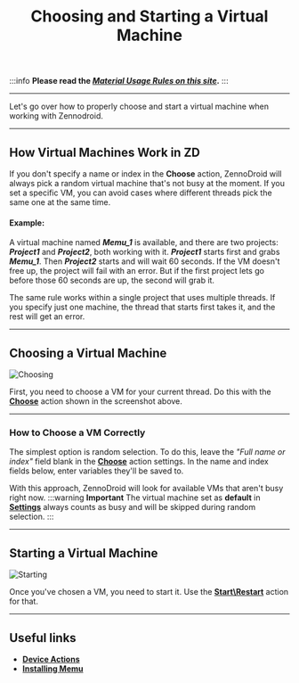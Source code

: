 ﻿---
sidebar_position: 6
title: Choosing and Starting a Virtual Machine
description: How to properly choose and start a virtual machine.
---
:::info **Please read the [*Material Usage Rules on this site*](../../Disclaimer).**
:::
_______________________________________________
Let's go over how to properly choose and start a virtual machine when working with Zennodroid.
_______________________________________________
## How Virtual Machines Work in ZD
If you don't specify a name or index in the **Choose** action, ZennoDroid will always pick a random virtual machine that's not busy at the moment. If you set a specific VM, you can avoid cases where different threads pick the same one at the same time.
#### Example:
A virtual machine named ***Memu_1*** is available, and there are two projects: ***Project1*** and ***Project2***, both working with it.
***Project1*** starts first and grabs ***Memu_1***. Then ***Project2*** starts and will wait 60 seconds. If the VM doesn't free up, the project will fail with an error. But if the first project lets go before those 60 seconds are up, the second will grab it.

The same rule works within a single project that uses multiple threads. If you specify just one machine, the thread that starts first takes it, and the rest will get an error.
_______________________________________________
## Choosing a Virtual Machine
![Choosing](./assets/ChooseVM/ChooseVM_pic1.png)  

First, you need to choose a VM for your current thread. Do this with the [**Choose**](../../Android/ProLite/action#how-do-i-select-a-device) action shown in the screenshot above.
_______________________________________________
### How to Choose a VM Correctly
The simplest option is random selection. To do this, leave the *"Full name or index"* field blank in the [**Choose**](../../Android/ProLite/action#how-do-i-select-a-device) action settings. In the name and index fields below, enter variables they'll be saved to.

With this approach, ZennoDroid will look for available VMs that aren't busy right now.
:::warning **Important**
The virtual machine set as **default** in [**Settings**](../../Settings/Settings_for_Android#use-default-device) always counts as busy and will be skipped during random selection.
:::
_______________________________________________
## Starting a Virtual Machine
![Starting](./assets/ChooseVM/ChooseVM_pic2.png)  

Once you've chosen a VM, you need to start it. Use the [**Start\Restart**](../../Android/ProLite/action#how-do-i-start-or-restart-a-device) action for that.
_______________________________________________
## Useful links
- [**Device Actions**](../../Android/ProLite/action)
- [**Installing Memu**](../../ProLite/Memu_Install)